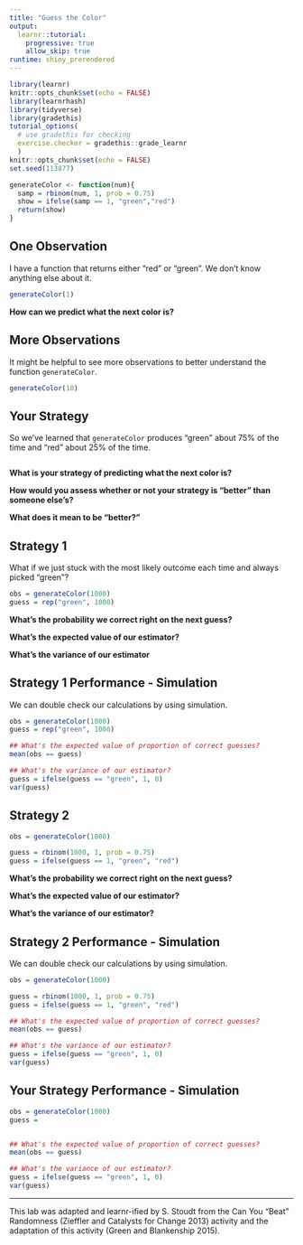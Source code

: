 ```yaml
---
title: "Guess the Color"
output: 
  learnr::tutorial:
    progressive: true
    allow_skip: true
runtime: shiny_prerendered
---
```



```r
library(learnr)
knitr::opts_chunk$set(echo = FALSE)
library(learnrhash)
library(tidyverse)
library(gradethis)
tutorial_options(
  # use gradethis for checking
  exercise.checker = gradethis::grade_learnr
  )
knitr::opts_chunk$set(echo = FALSE)
set.seed(113877)

generateColor <- function(num){
  samp = rbinom(num, 1, prob = 0.75)
  show = ifelse(samp == 1, "green","red")
  return(show)
}
```

## One Observation

I have a function that returns either "red" or "green". We don't know anything else about it. 

```r
generateColor(1)
```

**How can we predict what the next color is?**

## More Observations

It might be helpful to see more observations to better understand the function `generateColor`.

```r
generateColor(10)
```


## Your Strategy

So we've learned that `generateColor` produces "green" about 75% of the time and "red" about 25% of the time. 

```r


```

**What is your strategy of predicting what the next color is?**

**How would you assess whether or not your strategy is "better" than someone else's?**

**What does it mean to be "better?"**


## Strategy 1

What if we just stuck with the most likely outcome each time and always picked "green"?

```r
obs = generateColor(1000)
guess = rep("green", 1000)
```

**What's the probability we correct right on the next guess?**

**What's the expected value of our estimator?**

**What's the variance of our estimator**

## Strategy 1 Performance - Simulation

We can double check our calculations by using simulation. 

```r
obs = generateColor(1000)
guess = rep("green", 1000)

## What's the expected value of proportion of correct guesses?
mean(obs == guess)

## What's the variance of our estimator?
guess = ifelse(guess == "green", 1, 0)
var(guess)

```

## Strategy 2

```r
obs = generateColor(1000)

guess = rbinom(1000, 1, prob = 0.75)
guess = ifelse(guess == 1, "green", "red")
```


**What's the probability we correct right on the next guess?**

**What's the expected value of our estimator?**

**What's the variance of our estimator?**


## Strategy 2 Performance - Simulation

We can double check our calculations by using simulation. 


```r
obs = generateColor(1000)

guess = rbinom(1000, 1, prob = 0.75)
guess = ifelse(guess == 1, "green", "red")

## What's the expected value of proportion of correct guesses?
mean(obs == guess)

## What's the variance of our estimator?
guess = ifelse(guess == "green", 1, 0)
var(guess)
```

## Your Strategy Performance - Simulation

```r
obs = generateColor(1000)
guess = 


## What's the expected value of proportion of correct guesses?
mean(obs == guess)

## What's the variance of our estimator?
guess = ifelse(guess == "green", 1, 0)
var(guess)
```

* * *

This lab was adapted and learnr-ified by S. Stoudt from the Can You "Beat" Randomness (Zieffler and Catalysts for Change 2013) activity and the adaptation of this activity (Green and Blankenship 2015).


